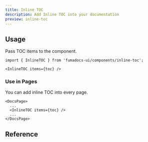 ```yaml
---
title: Inline TOC
description: Add Inline TOC into your documentation
preview: inline-toc
---
```


## Usage

Pass TOC items to the component.

```mdx
import { InlineTOC } from 'fumadocs-ui/components/inline-toc';

<InlineTOC items={toc} />
```

### Use in Pages

You can add inline TOC into every page.

```tsx
<DocsPage>
  ...
  <InlineTOC items={toc} />
  ...
</DocsPage>
```

## Reference

<AutoTypeTable path="./content/docs/ui/props.ts" name="InlineTOCProps" />
